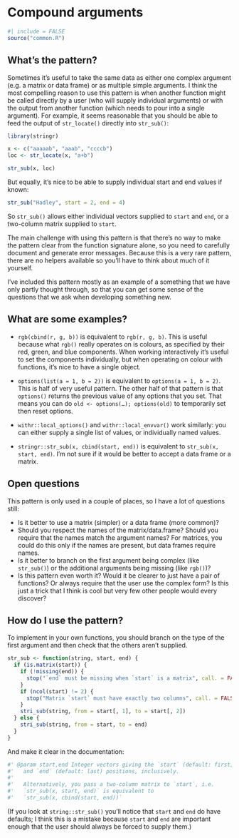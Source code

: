 # Compound arguments {#sec-compound-arguments}

```r
#| include = FALSE
source("common.R")
```

## What's the pattern?

Sometimes it's useful to take the same data as either one complex argument (e.g. a matrix or data frame) or as multiple simple arguments.
I think the most compelling reason to use this pattern is when another function might be called directly by a user (who will supply individual arguments) or with the output from another function (which needs to pour into a single argument).
For example, it seems reasonable that you should be able to feed the output of `str_locate()` directly into `str_sub()`:

```r
library(stringr)

x <- c("aaaaab", "aaab", "ccccb")
loc <- str_locate(x, "a+b")

str_sub(x, loc)
```

But equally, it's nice to be able to supply individual start and end values if known:

```r
str_sub("Hadley", start = 2, end = 4)
```

So `str_sub()` allows either individual vectors supplied to `start` and `end`, or a two-column matrix supplied to `start`.

The main challenge with using this pattern is that there's no way to make the pattern clear from the function signature alone, so you need to carefully document and generate error messages.
Because this is a very rare pattern, there are no helpers available so you'll have to think about much of it yourself.

I've included this pattern mostly as an example of a something that we have only partly thought through, so that you can get some sense of the questions that we ask when developing something new.

## What are some examples?

-   `rgb(cbind(r, g, b))` is equivalent to `rgb(r, g, b)`.
    This is useful because what `rgb()` really operates on is colours, as specified by their red, green, and blue components.
    When working interactively it's useful to set the components individually, but when operating on colour with functions, it's nice to have a single object.

-   `options(list(a = 1, b = 2))` is equivalent to `options(a = 1, b = 2)`.
    This is half of very useful pattern.
    The other half of that pattern is that `options()` returns the previous value of any options that you set.
    That means you can do `old <- options(…); options(old)` to temporarily set then reset options.

-   `withr::local_options()` and `withr::local_envvar()` work similarly: you can either supply a single list of values, or individually named values.

-   `stringr::str_sub(x, cbind(start, end))` is equivalent to `str_sub(x, start, end)`.
    I'm not sure if it would be better to accept a data frame or a matrix.

## Open questions

This pattern is only used in a couple of places, so I have a lot of questions still:

-   Is it better to use a matrix (simpler) or a data frame (more common)?
-   Should you respect the names of the matrix/data.frame? Should you require that the names match the argument names? For matrices, you could do this only if the names are present, but data frames require names.
-   Is it better to branch on the first argument being complex (like `str_sub()`) or the additional arguments being missing (like `rgb()`)?
-   Is this pattern even worth it? Would it be clearer to just have a pair of functions? Or always require that the user use the complex form? Is this just a trick that I think is cool but very few other people would every discover?

## How do I use the pattern?

To implement in your own functions, you should branch on the type of the first argument and then check that the others aren't supplied.

```r
str_sub <- function(string, start, end) {
  if (is.matrix(start)) {
    if (!missing(end)) {
      stop("`end` must be missing when `start` is a matrix", call. = FALSE)
    }
    if (ncol(start) != 2) {
      stop("Matrix `start` must have exactly two columns", call. = FALSE)
    }
    stri_sub(string, from = start[, 1], to = start[, 2])
  } else {
    stri_sub(string, from = start, to = end)
  }
}
```

And make it clear in the documentation:

```r
#' @param start,end Integer vectors giving the `start` (default: first)
#'   and `end` (default: last) positions, inclusively. 
#'   
#'   Alternatively, you pass a two-column matrix to `start`, i.e. 
#'   `str_sub(x, start, end)` is equivalent to 
#'   `str_sub(x, cbind(start, end))`
```

(If you look at `string::str_sub()` you'll notice that `start` and `end` do have defaults; I think this is a mistake because `start` and `end` are important enough that the user should always be forced to supply them.)

